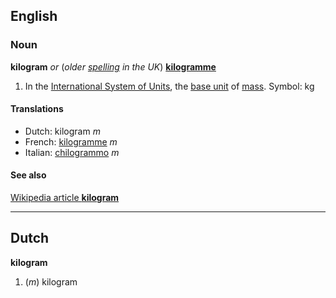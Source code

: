==English==
===Noun===
'''kilogram''' ''or'' (''older [[spelling]] in the UK'') '''[[kilogramme]]'''

#In the [[International System of Units]], the [[base unit]] of [[mass]].  Symbol: kg

====Translations====
*Dutch: kilogram ''m''
*French: [[kilogramme]] ''m''
*Italian: [[chilogrammo]] ''m''

====See also====
[[en:kilogram|Wikipedia article '''kilogram''']]

----

==Dutch==
'''kilogram'''

#(''m'') kilogram